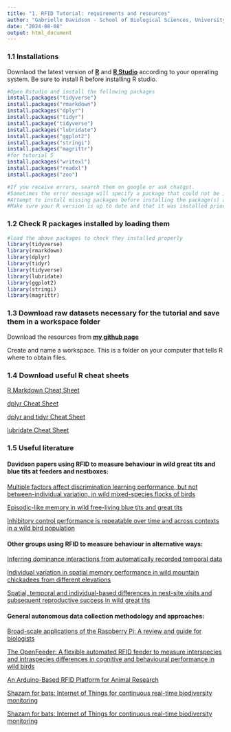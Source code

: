 ```yaml
---
title: "1. RFID Tutorial: requirements and resources"
author: "Gabrielle Davidson - School of Biological Sciences, University of East Anglia"
date: "2024-08-08"
output: html_document
---
```


### 1.1 Installations
Downlaod the latest version of **[R](https://cran.r-project.org/bin/)**  and **[R Studio](https://posit.co/download/rstudio-desktop/)** according to your operating system. Be sure to install R before installing R studio.



```r
#Open Rstudio and install the following packages
install.packages("tidyverse")
install.packages("rmarkdown")
install.packages("dplyr")
install.packages("tidyr")
install.package("tidyverse")
install.packages("lubridate")
install.packages("ggplot2")
install.packages("stringi")
install.packages("magrittr")
#for tutorial 5
install.packages("writexl")
install.packages("readxl")
install.packages("zoo")

#If you receive errors, search them on google or ask chatgpt. 
#Sometimes the error message will specify a package that could not be installed or is out of date. 
#Attempt to install missing packages before installing the package(s) above. 
#Make sure your R version is up to date and that it was installed prior to installing/updating r studio
```
### 1.2 Check R packages installed by loading them
```r
#load the above packages to check they installed properly 
library(tidyverse)
library(rmarkdown)
library(dplyr)
library(tidyr)
library(tidyverse)
library(lubridate)
library(ggplot2)
library(stringi)
library(magrittr)

```

### 1.3 Download raw datasets necessary for the tutorial and save them in a workspace folder
Download the resources from **[my github page](https://github.com/DrGLDavidson/RFID-workshop)**

Create and name a workspace. This is a folder on your computer that tells R where to obtain files. 

### 1.4 Download useful R cheat sheets

[R Markdown Cheat Sheet](https://www.rstudio.com/wp-content/uploads/2015/02/rmarkdown-cheatsheet.pdf)

[dplyr Cheat Sheet](https://gauss.inf.um.es/tabular/www/data-transformation.pdf)

[dplyr and tidyr Cheat Sheet](https://www.rstudio.com/wp-content/uploads/2015/02/data-wrangling-cheatsheet.pdf)

[lubridate Cheat Sheet](https://rawgit.com/rstudio/cheatsheets/main/lubridate.pdf)

### 1.5 Useful literature

#### Davidson papers using RFID to measure behaviour in wild great tits and blue tits at feeders and nestboxes: 

[Multiple factors affect discrimination learning performance, but not between-individual variation, in wild mixed-species flocks of birds](https://doi.org/10.1098/rsos.192107)

[Episodic-like memory in wild free-living blue tits and great tits](https://doi.org/10.1016/j.cub.2024.06.029)

[Inhibitory control performance is repeatable over time and across contexts in a wild bird population](https://doi.org/10.1016/j.anbehav.2022.02.007)

#### Other groups using RFID to measure behaviour in alternative ways: 

[Inferring dominance interactions from automatically recorded temporal data](https://doi.org/10.1111/eth.12720)

[Individual variation in spatial memory performance in wild mountain chickadees from different elevations](https://doi.org/10.1016/j.anbehav.2015.10.015)

[Spatial, temporal and individual-based differences in nest-site visits and subsequent reproductive success in wild great tits]( https://doi.org/10.1111/jav.01740)

#### General autonomous data collection methodology and approaches: 

[Broad-scale applications of the Raspberry Pi: A review and guide for biologists](https://doi.org/10.1111/2041-210X.13652) 

[The OpenFeeder: A flexible automated RFID feeder to measure interspecies and intraspecies differences in cognitive and behavioural performance in wild birds](https://doi.org/10.1111/2041-210X.13931)

[An Arduino-Based RFID Platform for Animal Research](https://doi.org/10.3389/fevo.2019.00257) 

[Shazam for bats: Internet of Things for continuous real-time biodiversity monitoring](https://doi.org/10.1049/smc2.12016)

[Shazam for bats: Internet of Things for continuous real-time biodiversity monitoring](https://doi.org/10.1049/smc2.12016)
